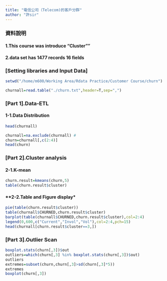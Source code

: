 ```yaml
---
title: "電信公司（Telecom)的客戶分群"
author: "許sir"
---
```


### **資料說明**
#### 1.This course was introduce "Cluster""
#### 2.data set has 1477 records 16 fields

### **[Setting libraries and Input Data]**
```r
setwd("/home/m600/Working Area/Rdata Practice/Customer Course/churn")

churnall=read.table("./churn.txt",header=T,sep=",")
```

### **[Part 1].Data-ETL**

#### **1-1.Data Distribution**
```r
head(churnall)

churnall=na.exclude(churnall) # 
churn=churnall[,c(2:4)]
head(churn)
```

### **[Part 2].Cluster analysis **

#### **2-1.K-mean**
```r
churn.result=kmeans(churn,5)
table(churn.result$cluster)
```

#### **2-2.Table and Figure display*
```r
pie(table(churn.result$cluster))
table(churnall$CHURNED,churn.result$cluster)
barplot(table(churnall$CHURNED,churn.result$cluster),col=2:4)
legend(0,600,c("Current","Invol","Vol"),col=2:4,pch=15)
head(churnall[churn.result$cluster==3,])
```

### **[Part 3].Outlier Scan **
```r
boxplot.stats(churn[,3])$out
outliers=which(churn[,3] %in% boxplot.stats(churn[,3])$out)
outliers
extremes=subset(churn,churn[,3]>sd(churn[,3]*5))
extremes
boxplot(churn[,3])
```

